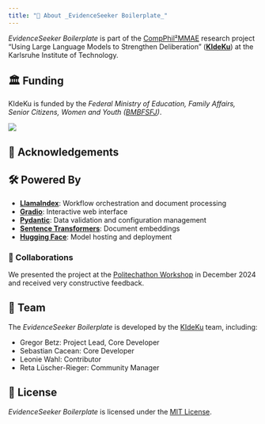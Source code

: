 ```yaml
---
title: "📜 About _EvidenceSeeker Boilerplate_"
---
```


_EvidenceSeeker Boilerplate_ is part of the [CompPhil²MMAE](https://compphil2mmae.github.io/) research project "Using Large Language Models to Strengthen Deliberation" (**[KIdeKu](https://compphil2mmae.github.io/research/kideku/)**) at the Karlsruhe Institute of Technology.

## 🏛️ Funding 

KIdeKu is funded by the *Federal Ministry of Education, Family Affairs, Senior Citizens, Women and Youth ([BMBFSFJ](https://www.bmbfsfj.bund.de/bmbfsfj/meta/en))*.


::: {.w-50 .float-start}
[![](./img/funding.png)](https://www.bmfsfj.de/bmfsfj)
:::

::: {.clearfix}
:::

## 🙏 Acknowledgements

## 🛠️ Powered By

- **[LlamaIndex](https://docs.llamaindex.ai/)**: Workflow orchestration and document processing
- **[Gradio](https://gradio.app/)**: Interactive web interface
- **[Pydantic](https://pydantic.dev/)**: Data validation and configuration management
- **[Sentence Transformers](https://www.sbert.net/)**: Document embeddings
- **[Hugging Face](https://huggingface.co/)**: Model hosting and deployment

### 🤝 Collaborations

We presented the project at the [Politechathon Workshop](https://www.wahlexe.de/en/) in December 2024 and received very constructive feedback.

## 👥 Team

The *EvidenceSeeker Boilerplate* is developed by the [KIdeKu](https://compphil2mmae.github.io/research/kideku/) team, including:

+ Gregor Betz: Project Lead, Core Developer
+ Sebastian Cacean: Core Developer
+ Leonie Wahl: Contributor
+ Reta Lüscher-Rieger: Community Manager 

## 📄 License

*EvidenceSeeker Boilerplate* is licensed under the [MIT License](https://opensource.org/licenses/MIT).


